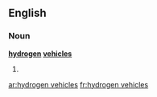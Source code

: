 ==English==

===Noun===
'''[[hydrogen]] [[vehicle]]s'''

# {{plural of|hydrogen vehicle}}

[[ar:hydrogen vehicles]]
[[fr:hydrogen vehicles]]